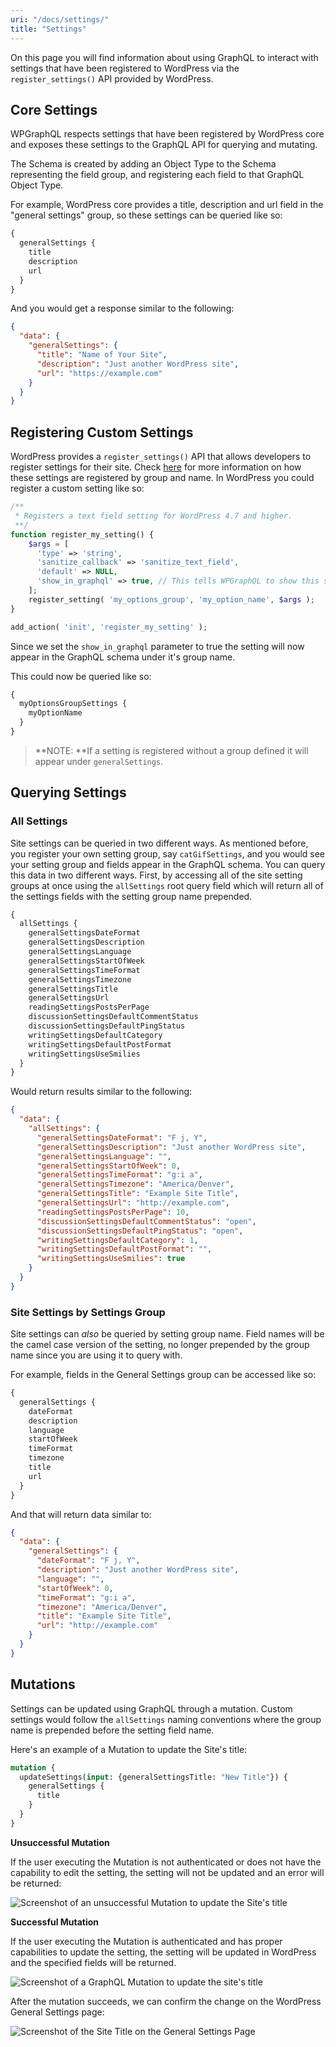 ```yaml
---
uri: "/docs/settings/"
title: "Settings"
---
```


On this page you will find information about using GraphQL to interact with settings that have been registered to WordPress via the `register_settings()` API provided by WordPress.

## Core Settings

WPGraphQL respects settings that have been registered by WordPress core and exposes these settings to the GraphQL API for querying and mutating.

The Schema is created by adding an Object Type to the Schema representing the field group, and registering each field to that GraphQL Object Type.

For example, WordPress core provides a title, description and url field in the "general settings" group, so these settings can be queried like so:

```graphql
{
  generalSettings {
    title
    description
    url
  }
}
```

And you would get a response similar to the following:

```json
{
  "data": {
    "generalSettings": {
      "title": "Name of Your Site",
      "description": "Just another WordPress site",
      "url": "https://example.com"
    }
  }
}
```

## Registering Custom Settings

WordPress provides a `register_settings()` API that allows developers to register settings for their site. Check [here](https://developer.wordpress.org/reference/functions/register_setting/) for more information on how these settings are registered by group and name. In WordPress you could register a custom setting like so:

```php
/**
 * Registers a text field setting for WordPress 4.7 and higher.
 **/
function register_my_setting() {
    $args = [
      'type' => 'string',
      'sanitize_callback' => 'sanitize_text_field',
      'default' => NULL,
      'show_in_graphql' => true, // This tells WPGraphQL to show this setting in the Schema
    ];
    register_setting( 'my_options_group', 'my_option_name', $args );
}

add_action( 'init', 'register_my_setting' );
```

Since we set the `show_in_graphql` parameter to true the setting will now appear in the GraphQL schema under it's group name.

This could now be queried like so:

```graphql
{
  myOptionsGroupSettings {
    myOptionName
  }
}
```

> **NOTE: **If a setting is registered without a group defined it will appear under `generalSettings`.

## Querying Settings

### All Settings

Site settings can be queried in two different ways. As mentioned before, you register your own setting group, say `catGifSettings`, and you would see your setting group and fields appear in the GraphQL schema. You can query this data in two different ways. First, by accessing all of the site setting groups at once using the `allSettings` root query field which will return all of the settings fields with the setting group name prepended.

```graphql
{
  allSettings {
    generalSettingsDateFormat
    generalSettingsDescription
    generalSettingsLanguage
    generalSettingsStartOfWeek
    generalSettingsTimeFormat
    generalSettingsTimezone
    generalSettingsTitle
    generalSettingsUrl
    readingSettingsPostsPerPage
    discussionSettingsDefaultCommentStatus
    discussionSettingsDefaultPingStatus
    writingSettingsDefaultCategory
    writingSettingsDefaultPostFormat
    writingSettingsUseSmilies
  }
}
```

Would return results similar to the following:

```json
{
  "data": {
    "allSettings": {
      "generalSettingsDateFormat": "F j, Y",
      "generalSettingsDescription": "Just another WordPress site",
      "generalSettingsLanguage": "",
      "generalSettingsStartOfWeek": 0,
      "generalSettingsTimeFormat": "g:i a",
      "generalSettingsTimezone": "America/Denver",
      "generalSettingsTitle": "Example Site Title",
      "generalSettingsUrl": "http://example.com",
      "readingSettingsPostsPerPage": 10,
      "discussionSettingsDefaultCommentStatus": "open",
      "discussionSettingsDefaultPingStatus": "open",
      "writingSettingsDefaultCategory": 1,
      "writingSettingsDefaultPostFormat": "",
      "writingSettingsUseSmilies": true
    }
  }
}
```

### Site Settings by Settings Group

Site settings can *also* be queried by setting group name. Field names will be the camel case version of the setting, no longer prepended by the group name since you are using it to query with.

For example, fields in the General Settings group can be accessed like so:

```graphql
{
  generalSettings {
    dateFormat
    description
    language
    startOfWeek
    timeFormat
    timezone
    title
    url
  }
}
```

And that will return data similar to:

```json
{
  "data": {
    "generalSettings": {
      "dateFormat": "F j, Y",
      "description": "Just another WordPress site",
      "language": "",
      "startOfWeek": 0,
      "timeFormat": "g:i a",
      "timezone": "America/Denver",
      "title": "Example Site Title",
      "url": "http://example.com"
    }
  }
}
```

## Mutations

Settings can be updated using GraphQL through a mutation. Custom settings would follow the `allSettings` naming conventions where the group name is prepended before the setting field name.

Here's an example of a Mutation to update the Site's title:

```graphql
mutation {
  updateSettings(input: {generalSettingsTitle: "New Title"}) {
    generalSettings {
      title
    }
  }
}
```

**Unsuccessful Mutation**

If the user executing the Mutation is not authenticated or does not have the capability to edit the setting, the setting will not be updated and an error will be returned:

![Screenshot of an unsuccessful Mutation to update the Site's title](/settings-mutation-not-authorized.png)

**Successful Mutation**

If the user executing the Mutation is authenticated and has proper capabilities to update the setting, the setting will be updated in WordPress and the specified fields will be returned.

![Screenshot of a GraphQL Mutation to update the site's title](/settings-mutation-authorized.png)

After the mutation succeeds, we can confirm the change on the WordPress General Settings page:

![Screenshot of the Site Title on the General Settings Page](/settings-wordpress-general-page-title.png)
